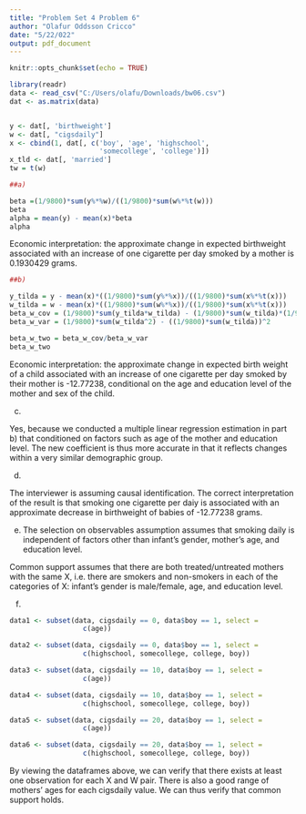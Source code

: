 ---
title: "Problem Set 4 Problem 6"
author: "Olafur Oddsson Cricco"
date: "5/22/022"
output: pdf_document
---

```{r setup, include=FALSE}
knitr::opts_chunk$set(echo = TRUE)
```


```{r}
library(readr)
data <- read_csv("C:/Users/olafu/Downloads/bw06.csv")
dat <- as.matrix(data)


y <- dat[, 'birthweight']
w <- dat[, "cigsdaily"]
x <- cbind(1, dat[, c('boy', 'age', 'highschool',
                      'somecollege', 'college')])
x_tld <- dat[, 'married']
tw = t(w)
```


```{r}
##a)

beta =(1/9800)*sum(y%*%w)/((1/9800)*sum(w%*%t(w)))
beta
alpha = mean(y) - mean(x)*beta
alpha


```

Economic interpretation: the approximate change in expected birthweight associated with an increase of one cigarette per day smoked by a mother is 0.1930429 grams.

```{r}
##b)

y_tilda = y - mean(x)*((1/9800)*sum(y%*%x))/((1/9800)*sum(x%*%t(x)))
w_tilda = w - mean(x)*((1/9800)*sum(w%*%x))/((1/9800)*sum(x%*%t(x)))
beta_w_cov = (1/9800)*sum(y_tilda*w_tilda) - (1/9800)*sum(w_tilda)*(1/9800)*sum(y_tilda)
beta_w_var = (1/9800)*sum(w_tilda^2) - ((1/9800)*sum(w_tilda))^2

beta_w_two = beta_w_cov/beta_w_var
beta_w_two
```

Economic interpretation: the approximate change in expected birth weight of a child associated with an increase of one cigarette per day smoked by their mother is -12.77238, conditional on the age and education level of the mother and sex of the child.

c)

Yes, because we conducted a multiple linear regression estimation in part b) that conditioned on factors such as age of the mother and education level. The new coefficient is thus more accurate in that it reflects changes within a very similar demographic group.

d)

The interviewer is assuming causal identification. The correct interpretation of the result is that smoking one cigarette per daiy is associated with an approximate decrease in birthweight of babies of -12.77238 grams.

e) The selection on observables assumption assumes that smoking daily is independent of factors other than infant's gender, mother's age, and education level.

Common support assumes that there are both treated/untreated mothers with the same X, i.e. there are smokers and non-smokers in each of the categories of X: infant's gender is male/female, age, and education level. 

f)

```{r}
data1 <- subset(data, cigsdaily == 0, data$boy == 1, select = 
                  c(age))

data2 <- subset(data, cigsdaily == 0, data$boy == 1, select = 
                  c(highschool, somecollege, college, boy))

data3 <- subset(data, cigsdaily == 10, data$boy == 1, select = 
                  c(age))

data4 <- subset(data, cigsdaily == 10, data$boy == 1, select = 
                  c(highschool, somecollege, college, boy))

data5 <- subset(data, cigsdaily == 20, data$boy == 1, select = 
                  c(age))

data6 <- subset(data, cigsdaily == 20, data$boy == 1, select = 
                  c(highschool, somecollege, college, boy))

```

By viewing the dataframes above, we can verify that there exists at least one observation for each X and W pair. There is also a good range of mothers' ages for each cigsdaily value. We can thus verify that common support holds.

